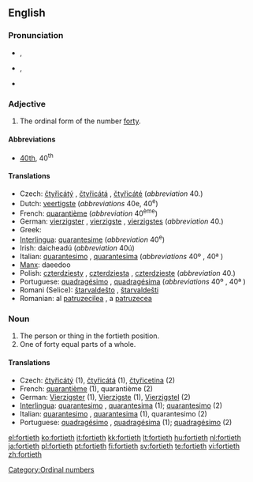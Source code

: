 ==English==

===Pronunciation===
* {{a|RP}} {{IPA|/ˈfɔːtiəθ/}}, {{SAMPA|/fO:ti@T/}}
* {{a|GenAm}} {{IPA|/ˈfɔɻtiəθ/}}, {{SAMPA|/"fOrti@T/}}
* {{hyphenation|for|ti|eth}}

===Adjective===
{{en-adj|-}}

# The ordinal form of the number [[forty]].

====Abbreviations====
* [[40th]], 40<sup>th</sup>

====Translations====

* Czech: [[čtyřicátý]] {{m}}, [[čtyřicátá]] {{f}}, [[čtyřicáté]] {{n}} (''abbreviation'' 40.)
* Dutch: [[veertigste]] (''abbreviations'' 40e, 40<sup>e</sup>)
* French: [[quarantième]] (''abbreviation'' 40<sup>ème</sup>)
* German: [[vierzigster]] {{m}}, [[vierzigste]] {{f}}, [[vierzigstes]] {{n}} (''abbreviation'' 40.)
* Greek: {{t+|el|τεσσαρακοστός|tr=tessarakostós}}
* [[Interlingua]]: [[quarantesime]] (''abbreviation'' 40<sup>e</sup>)
* Irish: daicheadú (''abbreviation'' 40ú)
* Italian: [[quarantesimo]] {{m}}, [[quarantesima]] {{f}} (''abbreviations'' 40º {{m}}, 40ª {{f}})
* [[Manx]]: daeedoo
* Polish: [[czterdziesty]] {{m}}, [[czterdziesta]] {{f}}, [[czterdzieste]] {{n}} (''abbreviation'' 40.)
* Portuguese: [[quadragésimo]] {{m}}, [[quadragésima]] {{f}} (''abbreviations'' 40º {{m}}, 40ª {{f}})
* Romani (Selice): [[štarvaldešto]] {{m}}, [[štarvaldešti]] {{f}}
* Romanian: al [[patruzecilea]] {{m}}, a [[patruzecea]] {{f}}

===Noun===
{{en-noun}}

# The person or thing in the fortieth position.
# One of forty equal parts of a whole.

====Translations====

* Czech: [[čtyřicátý]] {{m}} (1), [[čtyřicátá]] {{f}} (1), [[čtyřicetina]] {{f}} (2)
* French: [[quarantième]] {{m|f}} (1), quarantième {{m}} (2)
* German: [[Vierzigster]] {{m}} (1), [[Vierzigste]] {{f}} (1), [[Vierzigstel]] {{n}} (2)
* [[Interlingua]]: [[quarantesimo]] {{m}}, [[quarantesima]] {{f}} (1); [[quarantesimo]] (2)
* Italian: [[quarantesimo]] {{m}}, [[quarantesima]] {{f}} (1), quarantesimo {{m}} (2)
* Portuguese: [[quadragésimo]] {{m}}, [[quadragésima]] {{f}} (1); [[quadragésimo]] {{m}} (2)

[[Category:Ordinal numbers]]

[[el:fortieth]]
[[ko:fortieth]]
[[it:fortieth]]
[[kk:fortieth]]
[[lt:fortieth]]
[[hu:fortieth]]
[[nl:fortieth]]
[[ja:fortieth]]
[[pl:fortieth]]
[[pt:fortieth]]
[[fi:fortieth]]
[[sv:fortieth]]
[[te:fortieth]]
[[vi:fortieth]]
[[zh:fortieth]]